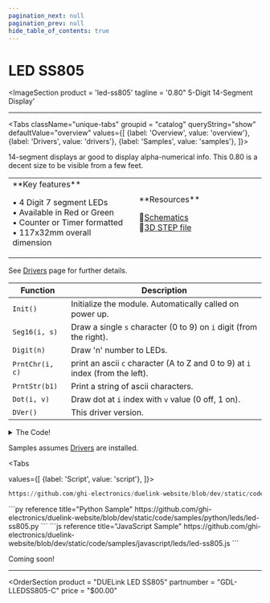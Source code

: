 ```yaml
---
pagination_next: null
pagination_prev: null
hide_table_of_contents: true
---
```



# LED SS805

<ImageSection
    product = 'led-ss805'
    tagline = '0.80" 5-Digit 14-Segment Display'
></ImageSection>

---

<Tabs className="unique-tabs" groupid = "catalog" queryString="show" defaultValue="overview"
  values={[
    {label: 'Overview', value: 'overview'},
    {label: 'Drivers', value: 'drivers'},
    {label: 'Samples', value: 'samples'},
  ]}>

<TabItem value="overview">
14-segment displays ar good to display alpha-numerical info. This 0.80 is a decent size to be visible from a few feet.

<table><td width='50%'>
**Key features**

• 4 Digit 7 segment LEDs<br/>
• Available in Red or Green<br/>
• Counter or Timer formatted<br/>
• 117x32mm overall dimension<br/>

</td><td width='50%'>
**Resources**
 
📄[Schematics](pathname:///sch/gdl-lledss805-c.pdf)<br/>
🔩[3D STEP file](pathname:///3d/gdl-lledss805-c.step)<br/>

</td></table>

</TabItem>

<TabItem value="drivers">

See [Drivers](../../engine/drivers) page for further details.

Function | Description
-------- | ---
`Init()`  | Initialize the module. Automatically called on power up.
`Seg16(i, s)`  | Draw a single `s` character (0 to 9) on `i` digit (from the right).
`Digit(n)`  | Draw 'n' number to LEDs.
`PrntChr(i, c)` | print an ascii `c` character (A to Z and 0 to 9) at `i` index (from the left).
`PrntStr(b1)` | Print a string of ascii characters.
`Dot(i, v)`  | Draw dot at `i` index with `v` value (0 off, 1 on).
`DVer()`  | This driver version.


<details>
  <summary>The Code!</summary>



```py reference title="LED SS805 Driver"
https://github.com/ghi-electronics/duelink-website/blob/dev/static/code/drivers/leds/led-ss805.txt
```

</details>
</TabItem>

<TabItem value="samples">

Samples assumes [Drivers](../../engine/drivers) are installed.

<Tabs

  values={[
    {label: 'Script', value: 'script'},
]}>

<TabItem value="script">

```py reference title="Script Sample"
https://github.com/ghi-electronics/duelink-website/blob/dev/static/code/samples/script/leds/led-ss805.txt
```
</TabItem>

<TabItem value="py">
```py reference title="Python Sample"
https://github.com/ghi-electronics/duelink-website/blob/dev/static/code/samples/python/leds/led-ss805.py
```
</TabItem>

<TabItem value="js">
```js reference title="JavaScript Sample"
https://github.com/ghi-electronics/duelink-website/blob/dev/static/code/samples/javascript/leds/led-ss805.js
```

</TabItem>

</Tabs>

</TabItem>

<TabItem value="projects">Coming soon!</TabItem>

</Tabs>

---

<OrderSection
    product = "DUELink LED SS805"
    partnumber = "GDL-LLEDSS805-C"
    price = "$00.00"
></OrderSection>

